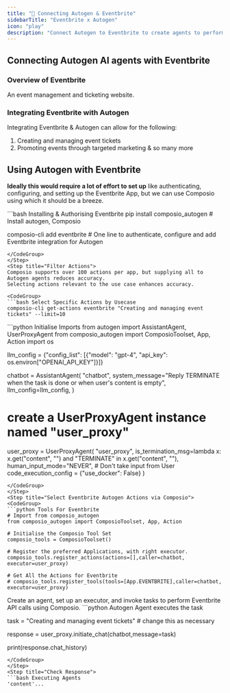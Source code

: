 ```yaml
---
title: "🚀 Connecting Autogen & Eventbrite"
sidebarTitle: "Eventbrite x Autogen"
icon: "play"
description: "Connect Autogen to Eventbrite to create agents to perform tasks using natural language"
---
```


## Connecting Autogen AI agents with Eventbrite

### Overview of Eventbrite

An event management and ticketing website.

### Integrating Eventbrite with Autogen

Integrating Eventbrite & Autogen can allow for the following:

1. Creating and managing event tickets
2. Promoting events through targeted marketing
& so many more

## Using Autogen with Eventbrite

<Steps>
<Step title="Setting Up the Environment">

**Ideally this would require a lot of effort to set up** like authenticating, configuring, and setting up the Eventbrite App, but we can use Composio using which it should be a breeze.

<CodeGroup>
```bash Installing & Authorising Eventbrite
pip install composio_autogen # Install autogen, Composio 

composio-cli add eventbrite # One line to authenticate, configure and add Eventbrite integration for Autogen
```
</CodeGroup>
</Step>
<Step title="Filter Actions">
Composio supports over 100 actions per app, but supplying all to Autogen agents reduces accuracy.
Selecting actions relevant to the use case enhances accuracy.

<CodeGroup>
```bash Select Specific Actions by Usecase
composio-cli get-actions eventbrite "Creating and managing event tickets" --limit=10
```
</CodeGroup>

</Step>
<Step title="Import Base Packages">

<CodeGroup>
```python Initialise Imports
from autogen import AssistantAgent, UserProxyAgent
from composio_autogen import ComposioToolset, App, Action
import os

llm_config = {"config_list": [{"model": "gpt-4", "api_key": os.environ["OPENAI_API_KEY"]}]}

chatbot = AssistantAgent(
    "chatbot",
    system_message="Reply TERMINATE when the task is done or when user's content is empty",
    llm_config=llm_config,
)

# create a UserProxyAgent instance named "user_proxy"
user_proxy = UserProxyAgent(
    "user_proxy",
    is_termination_msg=lambda x: x.get("content", "") and "TERMINATE" in x.get("content", ""),
    human_input_mode="NEVER", # Don't take input from User
    code_execution_config = {"use_docker": False}
)
```
</CodeGroup>
</Step>
<Step title="Select Eventbrite Autogen Actions via Composio">
<CodeGroup>
```python Tools For Eventbrite
# Import from composio_autogen
from composio_autogen import ComposioToolset, App, Action

# Initialise the Composio Tool Set
composio_tools = ComposioToolset()

# Register the preferred Applications, with right executor. 
composio_tools.register_actions(actions=[],caller=chatbot, executor=user_proxy)

# Get All the Actions for Eventbrite
# composio_tools.register_tools(tools=[App.EVENTBRITE],caller=chatbot, executor=user_proxy) 
```
</CodeGroup>
</Step>
<Step title="Execute the Agent">
Create an agent, set up an executor, and invoke tasks to perform Eventbrite API calls using Composio. 
<CodeGroup>
```python Autogen Agent executes the task

task = "Creating and managing event tickets" # change this as necessary

response = user_proxy.initiate_chat(chatbot,message=task)

print(response.chat_history)
```
</CodeGroup>
</Step>
<Step title="Check Response">
```bash Executing Agents
'content'...
```
</Step>
</Steps>
